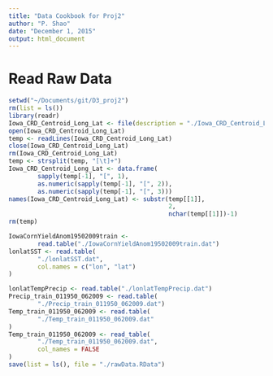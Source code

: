 ```yaml
---
title: "Data Cookbook for Proj2"
author: "P. Shao"
date: "December 1, 2015"
output: html_document
---
```


# Read Raw Data

```r
setwd("~/Documents/git/D3_proj2")
rm(list = ls())
library(readr)
Iowa_CRD_Centroid_Long_Lat <- file(description = "./Iowa_CRD_Centroid_Long_Lat")
open(Iowa_CRD_Centroid_Long_Lat)
temp <- readLines(Iowa_CRD_Centroid_Long_Lat)
close(Iowa_CRD_Centroid_Long_Lat)
rm(Iowa_CRD_Centroid_Long_Lat)
temp <- strsplit(temp, "[\t]+")
Iowa_CRD_Centroid_Long_Lat <- data.frame(
        sapply(temp[-1], "[", 1), 
        as.numeric(sapply(temp[-1], "[", 2)), 
        as.numeric(sapply(temp[-1], "[", 3)))
names(Iowa_CRD_Centroid_Long_Lat) <- substr(temp[[1]], 
                                            2, 
                                            nchar(temp[[1]])-1)
rm(temp)

IowaCornYieldAnom19502009train <- 
        read.table("./IowaCornYieldAnom19502009train.dat")
lonlatSST <- read.table(
        "./lonlatSST.dat", 
        col.names = c("lon", "lat")
)

lonlatTempPrecip <- read.table("./lonlatTempPrecip.dat")
Precip_train_011950_062009 <- read.table(
        "./Precip_train_011950_062009.dat")
Temp_train_011950_062009 <- read.table(
        "./Temp_train_011950_062009.dat"
)
Temp_train_011950_062009 <- read_table(
        "./Temp_train_011950_062009.dat", 
        col_names = FALSE
)
save(list = ls(), file = "./rawData.RData")

```